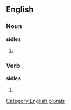 
==English==

===Noun===
'''sidles'''

# {{plural of |[[sidle]]}}

===Verb===
'''sidles'''

# {{third-person singular of|[[sidle]]}}

[[Category:English plurals]]